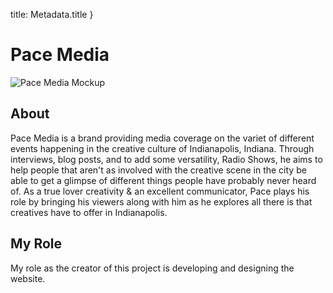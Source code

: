 
  title: Metadata.title
}


# Pace Media

![Pace Media Mockup](https://images.ctfassets.net/njugwttfbc40/2djZVMoFKdre8qje7BvPiY/7bf5805dd7b02f95d6e9f825c3ca8954steve-halama-t5zp-0ZXFPg-unsplash.jpg)

## About

Pace Media is a brand providing media coverage on the variet of different events happening in the creative culture of Indianapolis, Indiana. Through interviews, blog posts, and to add some versatility, Radio Shows, he aims to help people that aren't as involved with the creative scene in the city be able to get a glimpse of different things people have probably never heard of. As a true lover creativity & an excellent communicator, Pace plays his role by bringing his viewers along with him as he explores all there is that creatives have to offer in Indianapolis.

## My Role

My role as the creator of this project is developing and designing the website.